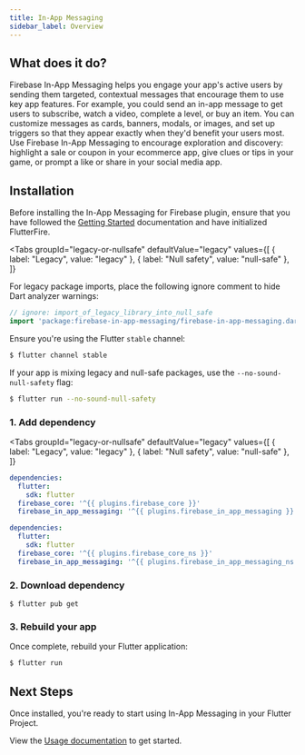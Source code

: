 ```yaml
---
title: In-App Messaging
sidebar_label: Overview
---
```


## What does it do?

Firebase In-App Messaging helps you engage your app's active users by sending them targeted,
contextual messages that encourage them to use key app features. For example, you could send
an in-app message to get users to subscribe, watch a video, complete a level, or buy an item.
You can customize messages as cards, banners, modals, or images, and set up triggers so that
they appear exactly when they'd benefit your users most.
Use Firebase In-App Messaging to encourage exploration and discovery: highlight a sale or
coupon in your ecommerce app, give clues or tips in your game, or prompt a like or share in
your social media app.

<YouTube id="5MRKpvKV2pg" />

## Installation

Before installing the In-App Messaging for Firebase plugin, ensure that you have followed the [Getting Started](../overview.mdx) documentation
and have initialized FlutterFire.

<Tabs
groupId="legacy-or-nullsafe"
defaultValue="legacy"
values={[
    { label: "Legacy", value: "legacy" },
    { label: "Null safety", value: "null-safe" },
]}
>
<TabItem value="legacy">

For legacy package imports, place the following ignore comment to hide Dart analyzer warnings:

```dart
// ignore: import_of_legacy_library_into_null_safe
import 'package:firebase-in-app-messaging/firebase-in-app-messaging.dart';
```

</TabItem>
<TabItem value="null-safe">

Ensure you're using the Flutter `stable` channel:

```bash
$ flutter channel stable
```

If your app is mixing legacy and null-safe packages, use the `--no-sound-null-safety` flag:

```bash
$ flutter run --no-sound-null-safety
```

</TabItem>
</Tabs>

### 1. Add dependency

<Tabs
  groupId="legacy-or-nullsafe"
  defaultValue="legacy"
  values={[
    { label: "Legacy", value: "legacy" },
    { label: "Null safety", value: "null-safe" },
  ]}
>
<TabItem value="legacy">

```yaml {5} title="pubspec.yaml"
dependencies:
  flutter:
    sdk: flutter
  firebase_core: '^{{ plugins.firebase_core }}'
  firebase_in_app_messaging: '^{{ plugins.firebase_in_app_messaging }}'
```

</TabItem>
<TabItem value="null-safe">

```yaml {5} title="pubspec.yaml"
dependencies:
  flutter:
    sdk: flutter
  firebase_core: '^{{ plugins.firebase_core_ns }}'
  firebase_in_app_messaging: '^{{ plugins.firebase_in_app_messaging_ns }}'
```

</TabItem>
</Tabs>

### 2. Download dependency

```
$ flutter pub get
```

### 3. Rebuild your app

Once complete, rebuild your Flutter application:

```bash
$ flutter run
```

## Next Steps

Once installed, you're ready to start using In-App Messaging in your Flutter Project.

View the [Usage documentation](usage.mdx) to get started.
